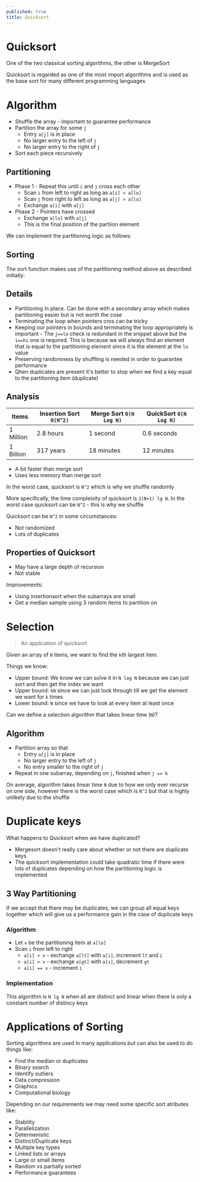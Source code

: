 ```yaml
---
published: true
title: Quicksort
---
```



# Quicksort

One of the two classical sorting algorithms, the other is MergeSort

Quicksort is regarded as one of the most import algorithms and is used as the base sort for many different programming languages

# Algorithm

- Shuffle the array - important to guarantee performance
- Partition the array for some `j`
  - Entry `a[j]` is in place
  - No larger entry to the left of `j`
  - No larger entry to the right of `j`
- Sort each piece recursively

## Partitioning

- Phase 1 - Repeat this until `i` and `j` cross each other
  - Scan `i` from left to right as long as `a[i] < a[lo]`
  - Scan `j` from right to left as long as `a[j] > a[lo]`
  - Exchange `a[i]` with `a[j]`
- Phase 2 - Pointers have crossed
  - Exchange `a[lo]` with `a[j]`
  - This is the final position of the partiion element

We can implement the partitioning logic as follows:

<Snippet path="algorithms/sorting/quicksort-partitioning.ts" />

## Sorting

The sort function makes use of the partitioning method above as described initially:

<Snippet path="algorithms/sorting/quicksort.ts" />

## Details

- Partitioning in place. Can be done with a secondary array which makes partitioning easier but is not worth the cose
- Terminating the loop when pointers cros can be tricky
- Keeping our pointers in bounds and terminating the loop appropriately is important - The `j==lo` check is redundant in the snippet above but the `i==hi` one is required. This is because we will always find an element that is equal to the partitioning element since it is the element at the `lo` value
- Preserving randomness by shuffling is needed in order to guarantee performance
- Qhen duplicates are present it's better to stop when we find a key equal to the partitioning item (duplicate)

## Analysis

| Items     | Insertion Sort `O(N^2)` | Merge Sort `O(N Log N)` | QuickSort `O(N Log N)` |
| --------- | ----------------------- | ----------------------- | ---------------------- |
| 1 Million | 2.8 hours               | 1 second                | 0.6 seconds            |
| 1 Billion | 317 years               | 18 minutes              | 12 minutes             |

- A bit faster than merge sort
- Uses less memory than merge sort

In the worst case, quicksort is `N^2` which is why we shuffle randomly

More specifically, the time compleixity of quicksort is `2(N+1) lg N`. In the worst case quicksort can be `N^2` - this is why we shuffle

Quicksort can be `N^2` in some circumstances:

- Not randomized
- Lots of duplicates

## Properties of Quicksort

- May have a large depth of recursion
- Not stable

Improvements:

- Using insertionsort when the subarrays are small
- Get a median sample using 3 random items to partition on

# Selection

> An application of quicksort

Given an array of `N` items, we want to find the `k`th largest item.

Things we know:

- Upper bound: We know we can solve it in `N log N` because we can just sort and then get the index we want
- Upper bound: `kN` since we can just look through till we get the element we want for `k` times
- Lower bound: `N` since we have to look at every item at least once

Can we define a selection algorithm that takes linear time (`N`)?

## Algorithm

- Partition array so that
  - Entry `a[j]` is in place
  - No larger entry to the left of `j`
  - No entry smaller to the right of `j`
- Repeat in one subarray, depending on `j`, finished when `j == k`

<Snippet path="algorithms/sorting/quicksort-selection.ts" />

On average, algorithm takes linear time `N` due to how we only ever recurse on one side, however there is the worst case which is `N^2` but that is highly unlikely due to the shuffle

# Duplicate keys

What happens to Quicksort when we have duplicated?

- Mergesort doesn't really care about whether or not there are duplicate keys
- The quicksort implementation could take quadratic time if there were lots of duplicates depending on how the partitioning logic is implemented

## 3 Way Partitioning

If we accept that there may be duplicates, we can group all equal keys together which will give us a performance gain in the case of duplicate keys

### Algorithm

- Let `v` be the partitioning item at `a[lo]`
- Scan `i` from left to right
  - `a[i] < v` - exchange `a[lt]` with `a[i]`, increment `lt` and `i`
  - `a[i] > v` - exchange `a[gt]` with `a[i]`, decrement `gt`
  - `a[i] == v` - increment `i`

### Implementation

<Snippet path="algorithms/sorting/quicksort-3-way.ts" />

This algorithm is `N lg N` when all are distinct and linear when there is only a constant number of distincy keys

# Applications of Sorting

Sorting algorithms are used in many applications but can also be used to do things like:

- Find the median or duplicates
- Binary search
- Identify outliers
- Data compression
- Graphics
- Computational biology

Depending on our requirements we may need some specific sort atributes like:

- Stability
- Parallelization
- Determenistic
- Distinct/Duplicate keys
- Multiple key types
- Linked lists or arrays
- Large or small items
- Random vs partially sorted
- Performance guarantees

